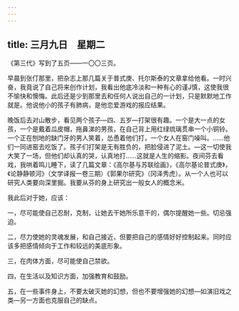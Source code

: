 ```yaml
---
---
---
```

title: 三月九日　星期二
---




《第三代》写到了五页——一〇〇三页。

早晨到张仃那里，把杂志上那几篇关于普式庚、托尔斯泰的文章拿给他看。一时兴奋，我竟说了自己将来创作计划，我看出他底冷淡和一种有心的谨J慎，这使我很不愉快和懊悔。此后还是少到那里去和任何人说出自己的一计划，只是默默地工作就是。他说他小的孩子有肺病，是他恋爱游戏的报应结果。

晚饭后去对山散步，看见两个孩子―四、五岁―打架很有趣。一个是大一点的女孩，一个是戴着瓜皮帽，拖鼻涕的男孩，在自己背上用红绿琉璃贯串一个小铜铃。一个正在刨地的缺门牙的男人笑着，怂恿着他们打，一个女人在窑门噪叫。……他们一同进窑去吃饭了。孩子们打架是无有胜负的，把脸侵进了泥土。―这一切使我大笑了一场，但他们却认真的哭，认真地打……这就是人生的缩影。夜间芬去看戏，我哄着鸣儿睡下，读了几篇文章：《高尔基与苏联绘画》，《高尔基论普式庚》，《论静静顿河》（文学译报一卷三期）《郭果尔研究》（冈泽秀虎）。从一个人也可以研究人类要向深里掘。我要从芬的身上研究出一般女人的概念米。

我此后对于她，应该：

一，尽可能使自己忍耐，克制，让她去干她所乐意干的，偶尔提醒她一些。切忌强迫。

二，尽力使她的灵魂发展，和自己接近，但要把自己的感情好好控制起来。同时应该多把感情倾向于工作和较远的美底形象。

三，在肉体方面，尽可能使自己禁欲。

四，在生活以及知识方面，加强教育和鼓励。

五，在一些事件身上，不要太破灭她的幻想，但也不要增强她的幻想―如演旧戏之类―另一方面也克服自己的缺点。